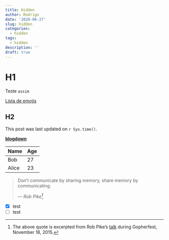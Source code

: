 ```yaml
---
title: Hidden
author: Rodrigo
date: '2020-06-27'
slug: hidden
categories:
  - hidden
tags:
  - hidden
description: ''
draft: true
---
```



# H1

Teste
`assim`

[Lista de emojis](https://www.webfx.com/tools/emoji-cheat-sheet/)

## H2

This post was last updated on `r Sys.time()`.

[**blogdown**](https://github.com/rstudio/blogdown)

   Name | Age
--------|------
    Bob | 27
  Alice | 23
  
> Don't communicate by sharing memory, share memory by communicating.</p>
> — *Rob Pike[^1]*


[^1]: The above quote is excerpted from Rob Pike's [talk](https://www.youtube.com/watch?v=PAAkCSZUG1c) during Gopherfest, November 18, 2015.


* [x] test
* [ ] test